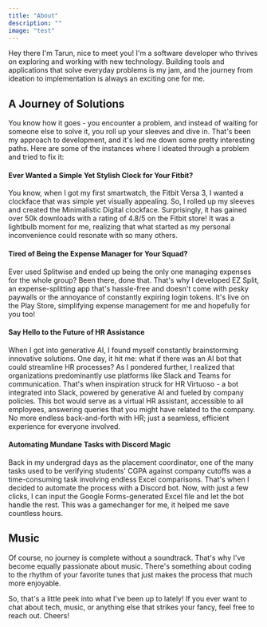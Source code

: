 ```yaml
---
title: "About"
description: ""
image: "test"
---
```


Hey there I'm Tarun, nice to meet you! I'm a software developer who thrives on exploring and working with new technology. Building tools and applications that solve everyday
problems is my jam, and the journey from ideation to implementation is always an exciting one for me.

## A Journey of Solutions

You know how it goes - you encounter a problem, and instead of waiting for someone else to solve it, you roll up your sleeves and dive in. That's been my approach to development,
and it's led me down some pretty interesting paths. Here are some of the instances where I ideated through a problem and tried to fix it:

#### Ever Wanted a Simple Yet Stylish Clock for Your Fitbit?

You know, when I got my first smartwatch, the Fitbit Versa 3, I wanted a clockface that was simple yet visually appealing. So, I rolled up my sleeves and created the Minimalistic
Digital clockface. Surprisingly, it has gained over 50k downloads with a rating of 4.8/5 on the Fitbit store! It was a lightbulb moment for me, realizing that what started as my
personal inconvenience could resonate with so many others.

#### Tired of Being the Expense Manager for Your Squad?

Ever used Splitwise and ended up being the only one managing expenses for the whole group? Been there, done that. That's why I developed EZ Split, an expense-splitting app that's
hassle-free and doesn't come with pesky paywalls or the annoyance of constantly expiring login tokens. It's live on the Play Store, simplifying expense management for me and
hopefully for you too!

#### Say Hello to the Future of HR Assistance

When I got into generative AI, I found myself constantly brainstorming innovative solutions. One day, it hit me: what if there was an AI bot that could streamline HR processes?
As I pondered further, I realized that organizations predominantly use platforms like Slack and Teams for communication. That's when inspiration struck for HR Virtuoso - a bot
integrated into Slack, powered by generative AI and fueled by company policies. This bot would serve as a virtual HR assistant, accessible to all employees, answering queries
that you might have related to the company. No more endless back-and-forth with HR; just a seamless, efficient experience for everyone involved.

#### Automating Mundane Tasks with Discord Magic

Back in my undergrad days as the placement coordinator, one of the many tasks used to be verifying students' CGPA against company cutoffs was a time-consuming task involving
endless Excel comparisons. That's when I decided to automate the process with a Discord bot. Now, with just a few clicks, I can input the Google Forms-generated Excel file and
let the bot handle the rest. This was a gamechanger for me, it helped me save countless hours.

## Music

Of course, no journey is complete without a soundtrack. That's why I've become equally passionate about music. There's something about coding to the rhythm of your favorite tunes
that just makes the process that much more enjoyable.

So, that's a little peek into what I've been up to lately! If you ever want to chat about tech, music, or anything else that strikes your fancy, feel free to reach out. Cheers!

